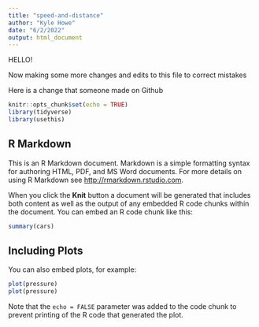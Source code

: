 ```yaml
---
title: "speed-and-distance"
author: "Kyle Howe"
date: "6/2/2022"
output: html_document
---
```



HELLO!


Now making some more changes and edits to this file to correct mistakes

Here is a change that someone made on Github


```r
knitr::opts_chunk$set(echo = TRUE)
library(tidyverse)
library(usethis)

```

## R Markdown

This is an R Markdown document. Markdown is a simple formatting syntax for authoring HTML, PDF, and MS Word documents. For more details on using R Markdown see <http://rmarkdown.rstudio.com>.

When you click the **Knit** button a document will be generated that includes both content as well as the output of any embedded R code chunks within the document. You can embed an R code chunk like this:

```r
summary(cars)
```

## Including Plots

You can also embed plots, for example:

```r
plot(pressure)
plot(pressure)
```

Note that the `echo = FALSE` parameter was added to the code chunk to prevent printing of the R code that generated the plot.
